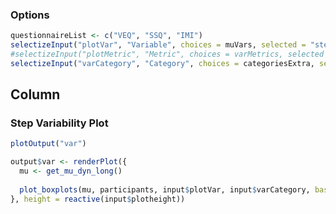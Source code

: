 ### Options

```r
questionnaireList <- c("VEQ", "SSQ", "IMI")
selectizeInput("plotVar", "Variable", choices = muVars, selected = "stepWidths.sd", multiple = FALSE)
#selectizeInput("plotMetric", "Metric", choices = varMetrics, selected = varMetrics[1], multiple = FALSE)
selectizeInput("varCategory", "Category", choices = categoriesExtra, selected = "VFD", multiple = TRUE)
```

Column
--------------------------------------------

### Step Variability Plot  {data-height=1500}
```r
plotOutput("var")
```

```r
output$var <- renderPlot({
  mu <- get_mu_dyn_long()
  
  plot_boxplots(mu, participants, input$plotVar, input$varCategory, baseSize = input$baseSize)
}, height = reactive(input$plotheight))
```